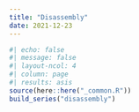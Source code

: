 ```yaml
---
title: "Disassembly"
date: 2021-12-23
---
```

  
```r
#| echo: false
#| message: false
#| layout-ncol: 4
#| column: page
#| results: asis
source(here::here("_common.R"))
build_series("disassembly")
```
